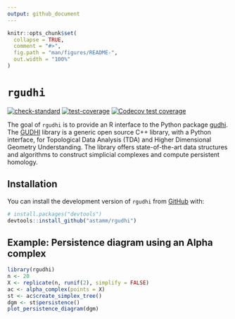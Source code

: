 ```yaml
---
output: github_document
---
```


<!-- README.md is generated from README.Rmd. Please edit that file -->

```r
knitr::opts_chunk$set(
  collapse = TRUE,
  comment = "#>",
  fig.path = "man/figures/README-",
  out.width = "100%"
)
```

# `rgudhi`

<!-- badges: start -->
[![check-standard](https://github.com/astamm/rgudhi/workflows/R-CMD-check/badge.svg)](https://github.com/astamm/rgudhi/actions)
[![test-coverage](https://github.com/astamm/rgudhi/workflows/test-coverage/badge.svg)](https://github.com/astamm/rgudhi/actions)
[![Codecov test coverage](https://codecov.io/gh/astamm/rgudhi/branch/master/graph/badge.svg)](https://app.codecov.io/gh/astamm/rgudhi?branch=master)
<!-- badges: end -->

The goal of `rgudhi` is to provide an R interface to the Python package [gudhi](https://gudhi.inria.fr/python/latest/). The [GUDHI](https://gudhi.inria.fr) library is a generic open source C++ library, with a Python interface, for Topological Data Analysis (TDA) and Higher Dimensional Geometry Understanding. The library offers state-of-the-art data structures and algorithms to construct simplicial complexes and compute persistent homology.

## Installation

You can install the development version of `rgudhi` from [GitHub](https://github.com/) with:

``` r
# install.packages("devtools")
devtools::install_github("astamm/rgudhi")
```

## Example: Persistence diagram using an Alpha complex

```r
library(rgudhi)
n <- 20
X <- replicate(n, runif(2), simplify = FALSE)
ac <- alpha_complex(points = X)
st <- ac$create_simplex_tree()
dgm <- st$persistence()
plot_persistence_diagram(dgm)
```
